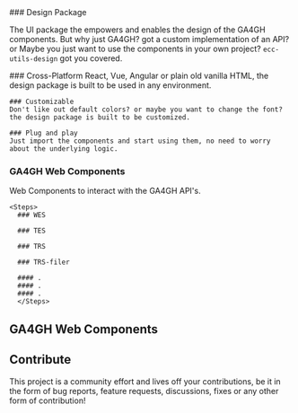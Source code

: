 
<Hero />

<Steps>
### Design Package

The UI package the empowers and enables the design of the GA4GH components. But why just GA4GH? got a custom
implementation of an API? or Maybe you just want to use the components in your own project?
`ecc-utils-design` got you covered.

  <Steps>
    ### Cross-Platform
    React, Vue, Angular or plain old vanilla HTML, the design package is built to be used in any environment.

    ### Customizable
    Don't like out default colors? or maybe you want to change the font? the design package is built to be customized.

    ### Plug and play
    Just import the components and start using them, no need to worry about the underlying logic.

  </Steps>

### GA4GH Web Components

Web Components to interact with the GA4GH API's.

    <Steps>
      ### WES

      ### TES

      ### TRS

      ### TRS-filer

      #### .
      #### .
      #### .
      </Steps>

</Steps>

## GA4GH Web Components

<Cards>
  <Card title='WES' href='/wes/introduction' />
  <Card title='TES' href='tes/introduction' />
  <Card title='TRS' href='*' />
  <Card title='TRS-filer' href='*' />
</Cards>

## Contribute

This project is a community effort and lives off your contributions,
be it in the form of bug reports, feature requests, discussions, fixes or
any other form of contribution!

<Cards>
  <Card title='Developer Guide' href='/nerd/review' />
  <Card
    title='Contribution Guideline'
    href='https://github.com/elixir-cloud-aai/cloud-components/blob/main/CONTRIBUTING.md'
  />
</Cards>
